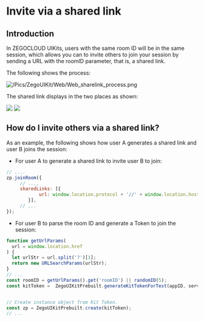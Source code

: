 # Invite via a shared link

## Introduction

In ZEGOCLOUD UIKits, users with the same room ID will be in the same session, which allows you can to invite others to join your session by sending a URL with the roomID parameter, that is, a shared link. 

The following shows the process:

![/Pics/ZegoUIKit/Web/Web_sharelink_process.png](https://storage.zego.im/sdk-doc/Pics/ZegoUIKit/Web/Web_sharelink_process.png)


The shared link displays in the two places as shown:


<Frame width="512" height="auto" caption="">
  <img src="https://storage.zego.im/sdk-doc/Pics/Prebuilt_Web/preview_share.png" />
</Frame>

<Frame width="512" height="auto" caption="">
  <img src="https://storage.zego.im/sdk-doc/Pics/Prebuilt_Web/joinRoom_share.png" />
</Frame>


## How do I invite others via a shared link?

As an example, the following shows how user A generates a shared link and user B joins the session:

-  For user A to generate a shared link to invite user B to join: 

```javascript
// ....
zp.joinRoom({
     // ...,
     sharedLinks: [{
            url: window.location.protocol + '//' + window.location.host + window.location.pathname+ '?roomID=' + roomID,
        }],
     // ...
});
```

- For user B to parse the room ID and generate a Token to join the session: 

```javascript
function getUrlParams(
  url = window.location.href
) {
  let urlStr = url.split('?')[1];
  return new URLSearchParams(urlStr);
}
// ...
const roomID = getUrlParams().get('roomID') || randomID(5);
const kitToken =  ZegoUIKitPrebuilt.generateKitTokenForTest(appID, serverSecret, roomID,  randomID(5),  randomID(5));


// Create instance object from Kit Token.
const zp = ZegoUIKitPrebuilt.create(kitToken);
// ...
```
